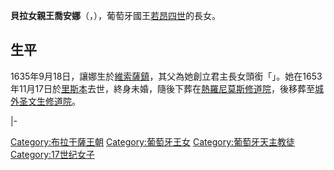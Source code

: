 {{Otheruses|subject=[[若昂四世|若昂四世]]的女兒|other=其他同名的葡萄牙公主|葡萄牙的喬安娜}}
{{Infobox royalty
| name         = 貝拉女親王喬安娜
| image        = Infanta D. Joana de Bragança.jpg
| birth_date   = {{Birth date|1635|9|18|mf=y}}  
| birth_place  = {{flag|Kingdom of Portugal}}[[維索薩鎮|維索薩鎮]]
| death_date   = {{Death date and age|1653|11|17|1635|9|18|mf=y}}
| death_place  = {{flag|Kingdom of Portugal}}[[里斯本|里斯本]]
| burial_place = [[城外聖文生修道院|城外聖文生修道院]]
| house        = [[布拉干薩王朝|布拉干薩王朝]]
| father       = [[若昂四世|約翰四世]]
| mother       = [[路易莎·德·古茲曼|路易莎·德·古茲曼]]
| religion     = [[羅馬天主教|羅馬天主教]]
}}
'''貝拉女親王喬安娜'''（{{lang-pt|Joana, Princesa da Beira}}，{{bd|1635年|9月18日|1653年|11月17日}}），葡萄牙國王[[若昂四世|若昂四世]]的長女。

== 生平 ==
1635年9月18日，讓娜生於[[維索薩鎮|維索薩鎮]]，其父為她創立君主長女頭銜「{{le|貝拉親王|Prince of Beira|貝拉女親王}}」。她在1653年11月17日於[[里斯本|里斯本]]去世，終身未婚，隨後下葬在[[熱羅尼莫斯修道院|熱羅尼莫斯修道院]]，後移葬至[[城外圣文生修道院|城外圣文生修道院]]。

{{s-start}}
{{s-hou|[[布拉干萨王朝|布拉干萨王朝]]|1635年|9月18日|1653年|11月17日|[[阿維斯王朝|阿維斯王朝]]}}
{{s-roy|pt}}
|-
{{s-non|reason=頭銜創立}}
{{s-ttl|title=貝拉女親王|years=1645年－1653年}}
{{s-aft|after=[[布拉干薩的凱瑟琳|凱瑟琳]]}}
{{s-end}}

[[Category:布拉干薩王朝|Category:布拉干薩王朝]]
[[Category:葡萄牙王女|Category:葡萄牙王女]]
[[Category:葡萄牙天主教徒|Category:葡萄牙天主教徒]]
[[Category:17世纪女子|Category:17世纪女子]]
